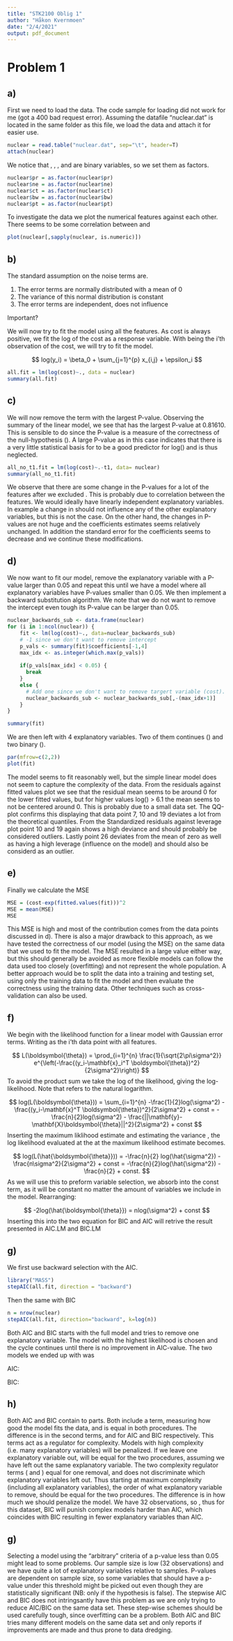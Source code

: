 ```yaml
---
title: "STK2100 Oblig 1"
author: "Håkon Kvernmoen"
date: "2/4/2021"
output: pdf_document
---
```


# Problem 1
## a)

First we need to load the data. The code sample for loading did not work for me (got a 400 bad request error). Assuming the datafile "nuclear.dat" is located in the same folder as this file, we load the data and attach it for easier use.

```r
nuclear = read.table("nuclear.dat", sep="\t", header=T)
attach(nuclear)
```

We notice that \texttt{pr}, \texttt{ne}, \texttt{ct}, \texttt{bw} and \texttt{pt} are binary variables, so we set them as factors.

```r
nuclear$pr = as.factor(nuclear$pr)
nuclear$ne = as.factor(nuclear$ne)
nuclear$ct = as.factor(nuclear$ct)
nuclear$bw = as.factor(nuclear$bw)
nuclear$pt = as.factor(nuclear$pt)
```

To investigate the data we plot the numerical features against each other. There seems to be some correlation between \texttt{date} and \texttt{t1}  

```r
plot(nuclear[,sapply(nuclear, is.numeric)])
```

## b)

The standard assumption on the noise terms \text{$\epsilon_i$} are.

1. The error terms are normally distributed with a mean of 0
2. The variance \text{$\sigma^2$} of this normal distribution is constant
3. The error terms are independent, \text{$\epsilon_i$} does not influence \text{$\epsilon_j$} 

Important?

We will now try to fit the model using all the features. As cost is always positive, we fit the log of the cost as a response variable. With \text{$y_{i}$} being the i'th observation of the cost, we will try to fit the model.

$$
log(y_i) = \beta_0 + \sum_{j=1}^{p} x_{i,j} + \epsilon_i 
$$
```r
all.fit = lm(log(cost)~., data = nuclear)
summary(all.fit)
```


## c)

We will now remove the term with the largest P-value. Observing the summary of the linear model, we see that \texttt{t1} has the largest P-value at 0.81610. This is sensible to do since the P-value is a measure of the correctness of the null-hypothesis (\text{$H_0$}). A large P-value as in this case indicates that there is a very little statistical basis for \texttt{t1} to be a good predictor for log(\texttt{cost}) and is thus neglected.

```r
all_no_t1.fit = lm(log(cost)~.-t1, data= nuclear)
summary(all_no_t1.fit)
```
We observe that there are some change in the P-values for a lot of the features after we excluded \texttt{t1}. This is probably due to correlation between the features. We would ideally have linearly independent explanatory variables. In example a change in \texttt{cap} should not influence any of the other explanatory variables, but this is not the case. On the other hand, the changes in P-values are not huge and the coefficients estimates seems relatively unchanged. In addition the standard error for the coefficients seems to decrease and we continue these modifications.

## d)
We now want to fit our model, remove the explanatory variable with a P-value larger than 0.05 and repeat this until we have a model where all explanatory variables have P-values smaller than 0.05. We then implement a backward substitution algorithm. We note that we do not want to remove the intercept even tough its P-value can be larger than 0.05.

```r
nuclear_backwards_sub <- data.frame(nuclear) 
for (i in 1:ncol(nuclear)) {
    fit <- lm(log(cost)~., data=nuclear_backwards_sub)
    # -1 since we don't want to remove intercept
    p_vals <- summary(fit)$coefficients[-1,4]
    max_idx <- as.integer(which.max(p_vals)) 
  
    if(p_vals[max_idx] < 0.05) {
      break
    } 
    else {
      # Add one since we don't want to remove targert variable (cost).
      nuclear_backwards_sub <- nuclear_backwards_sub[,-(max_idx+1)] 
    }
}

summary(fit)
```

We are then left with 4 explanatory variables. Two of them continues (\texttt{date, cap}) and two binary (\texttt{ne, pt}).

```r
par(mfrow=c(2,2))
plot(fit)
```

The model seems to fit reasonably well, but the simple linear model does not seem to capture the complexity of the data. From the residuals against fitted values plot we see that the residual mean seems to be around 0 for the lower fitted values, but for higher values log(\texttt{cost}) > 6.1 the mean seems to not be centered around 0. This is probably due to a small data set. The QQ-plot confirms this displaying that data point 7, 10 and 19 deviates a lot from the theoretical quantiles. From the Standardized residuals against leverage plot point 10 and 19 again shows a high deviance and should probably be considered outliers. Lastly point 26 deviates from the mean of zero as well as having a high leverage (influence on the model) and should also be considerd as an outlier. 

## e)
Finally we calculate the MSE

```r
MSE = (cost-exp(fitted.values(fit)))^2
MSE = mean(MSE)
MSE
```

This MSE is high and most of the contribution comes from the data points discussed in d). There is also a major drawback to this approach, as we have tested the correctness of our model (using the MSE) on the same data that we used to fit the model. The MSE resulted in a large value either way, but this should generally be avoided as more flexible models can follow the data used too closely (overfitting) and not represent the whole population. A better approach would be to split the data into a training and testing set, using only the training data to fit the model and then evaluate the correctness using the training data. Other techniques such as cross-validation can also be used.   

## f)

We begin with the likelihood function for a linear model with Gaussian error terms. Writing \text{$\mathbf{x}_i$} as  the i'th data point with all \text{$q$} features. 

$$
L(\boldsymbol{\theta}) = \prod_{i=1}^{n} \frac{1}{\sqrt{2\pi\sigma^2}} e^{\left(-\frac{(y_i-\mathbf{x}_i^T \boldsymbol{\theta})^2}{2\sigma^2}\right)}
$$
To avoid the product sum we take the log of the likelihood, giving the log-likelihood. Note that \text{$\log$} refers to the natural logarithm.

$$
log(L(\boldsymbol{\theta})) = \sum_{i=1}^{n} -\frac{1}{2}log(\sigma^2) -  \frac{(y_i-\mathbf{x}^T \boldsymbol{\theta})^2}{2\sigma^2}  + const = -\frac{n}{2}log(\sigma^2) -  \frac{||\mathbf{y}-\mathbf{X}\boldsymbol{\theta}||^2}{2\sigma^2}  + const
$$
Inserting the maximum liklihood estimate \text{$\hat{\boldsymbol{\theta}}$} and estimating the variance \text{$\hat{\sigma^2} = ||\mathbf{y}-\mathbf{X}\hat{\boldsymbol{\theta}}||^2/n$}, the log likelihood evaluated at the at the maximum likelihood estimate becomes.

$$
log(L(\hat{\boldsymbol{\theta}})) = -\frac{n}{2} log(\hat{\sigma^2}) - \frac{n\sigma^2}{2\sigma^2} + const = -\frac{n}{2}log(\hat{\sigma^2}) - \frac{n}{2} + const.  
$$
As we will use this to preform variable selection, we absorb \text{$n$} into the const term, as it will be constant no matter the amount of variables we include in the model. Rearranging:

$$
-2log(\hat{\boldsymbol{\theta}}) = nlog(\sigma^2) + const
$$
Inserting this into the two equation for BIC and AIC will retrive the result presented in AIC.LM and BIC.LM

## g)

We first use backward selection with the AIC.
```r
library("MASS")
stepAIC(all.fit, direction = "backward")
```
Then the same with BIC
```r
n = nrow(nuclear)
stepAIC(all.fit, direction="backward", k=log(n))
```

Both AIC and BIC starts with the full model and tries to remove one explanatory variable. The model with the highest likelihood is chosen and the cycle continues until there is no improvement in AIC-value. The two models we ended up with was

AIC:  \texttt{date,t2, cap, pr, ne, ct, cum.n, pt}

BIC: \texttt{date, cap, ne, ct, pt}

## h)

Both AIC and BIC contain to parts. Both include a \text{$n log(\hat{\sigma}^2)$} term, measuring how good the model fits the data, and is equal in both procedures. The difference is in the second terms, \text{$2(q+2)$} and \text{$log(n) (q+2)$} for AIC and BIC respectively. This terms act as a regulator for complexity. Models with high complexity (i.e. many explanatory variables) will be penalized. If we leave one explanatory variable out, \text{$n log(\hat{\sigma}^2)$} will be equal for the two procedures, assuming we have left out the same explanatory variable. The two complexity regulator terms (\text{$2(q+2)$} and \text{$log(n) (q+2)$}) equal for one removal, and does not discriminate which explanatory variables left out. Thus starting at maximum complexity (including all explanatory variables), the order of what explanatory variable to remove, should be equal for the two procedures. The difference is in how much we should penalize the model. We have 32 observations, so \text{$log(32) \approx 3.46 > 2$}, thus for this dataset, BIC will punish complex models harder than AIC, which coincides with BIC resulting in fewer explanatory variables than AIC.  

## g)
Selecting a model using the "arbitrary" criteria of a p-value less than 0.05 might lead to some problems. Our sample size is low (32 observations) and we have quite a lot of explanatory variables relative to samples. P-values are dependent on sample size, so some variables that should have a p-value under this threshold might be picked out even though they are statistically significant (NB: only if the \text{$H_0$} hypothesis is false). The stepwise AIC and BIC does not intringsantly have this problem as we are only trying to reduce AIC/BIC on the same data set. These step-wise schemes should be used carefully tough, since overfitting can be a problem. Both AIC and BIC tries many different models on the same data set and only reports if improvements are made and thus prone to data dredging.          

<!-- BIC might choose a too simple model. -->
<!-- P-values does not take complexity into account. -->

